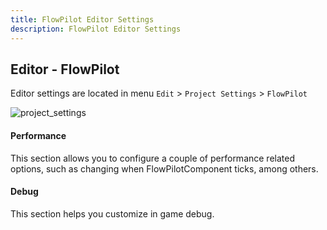 ```yaml
---
title: FlowPilot Editor Settings
description: FlowPilot Editor Settings
---
```





## Editor - FlowPilot

Editor settings are located in menu `Edit` > `Project Settings` > `FlowPilot`

<Image src={project_settings} alt="project_settings" />

#### Performance
This section allows you to configure a couple of performance related options, such as changing when FlowPilotComponent ticks, among others.

#### Debug
This section helps you customize in game debug.
